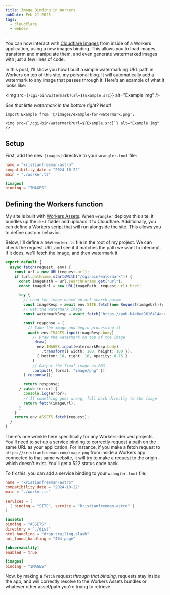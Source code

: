 ```yaml
---
title: Image Binding in Workers
pubDate: Feb 21 2025
tags:
  - cloudflare
  - webdev
---
```


You can now interact with [Cloudflare Images](https://developers.cloudflare.com/images/) from inside of a Workers application, using a new images binding. This allows you to load images, transform and manipulate them, and even generate watermarked images with just a few lines of code.

In this post, I'll show you how I built a simple watermarking URL path in Workers on top of this site, my personal blog. It will automatically add a watermark to any image that passes through it. Here's an example of what it looks like:

<img src={`/cgi-bin/watermark?url=${Example.src}`} alt="Example img" />

_See that little watermark in the bottom right? Neat!_

```mdx title="example.mdx"
import Example from '@/images/example-for-watermark.png';

<img src={`/cgi-bin/watermark?url=${Example.src}`} alt="Example img" />
```

## Setup

First, add the new `[images]` directive to your `wrangler.toml` file:

```toml title="wrangler.toml"
name = "kristianfreeman-astro"
compatibility_date = "2024-10-22"
main = "./worker.ts"

[images]
binding = "IMAGES"
```

## Defining the Workers function

My site is built with [Workers Assets](/integrating-workers-assets-with-fullstack-apps). When `wrangler` deploys this site, it bundles up the `dist` folder and uploads it to Cloudflare. Additionally, you can define a Workers script that will run alongside the site. This allows you to define custom behavior.

Below, I'll define a new `worker.ts` file in the root of my project. We can check the request URL and see if it matches the path we want to intercept. If it does, we'll fetch the image, and then watermark it.

```ts title="worker.ts" {9,11,15,17,23,30}
export default {
  async fetch(request, env) {
    const url = new URL(request.url);
    if (url.pathname.startsWith("/cgi-bin/watermark")) {
      const imagePath = url.searchParams.get("url");
      const imageUrl = new URL(imagePath, request.url).href;

      try {
        // Load the image based on url search param
        const imageResp = await env.SITE.fetch(new Request(imageUrl));
        // Get the watermark image
        const watermarkResp = await fetch("https://pub-b4e6ed9616414ace9314e84c0a5cd3e8.r2.dev/kf.jpg");

        const response = (
          // Take the image and begin processing it
          await env.IMAGES.input(imageResp.body)
            // Draw the watermark on top of the image
            .draw(
              env.IMAGES.input(watermarkResp.body)
                .transform({ width: 100, height: 100 }),
              { bottom: 10, right: 10, opacity: 0.75 }
            )
            // Output the final image as PNG
            .output({ format: "image/png" })
        ).response();

        return response;
      } catch (error) {
        console.log(error);
        // If something goes wrong, fall back directly to the image
        return fetch(imageUrl);
      }
    }
    return env.ASSETS.fetch(request);
  }
}
```

There's one wrinkle here specifically for any Workers-derived projects. You'll need to set up a service binding to correctly request a path on the same URL as your application. For instance, if you make a fetch request to `https://kristianfreeman.com/image.png` from inside a Workers app connected to that same website, it will try to make a request to the origin - which doesn't exist. You'll get a 522 status code back.

To fix this, you can add a service binding to your `wrangler.toml` file:

```toml title="wrangler.toml" collapse={2-4,8-17}
name = "kristianfreeman-astro"
compatibility_date = "2024-10-22"
main = "./worker.ts"

services = [
  { binding = "SITE", service = "kristianfreeman-astro" }
]

[assets]
binding = "ASSETS"
directory = "./dist"
html_handling = "drop-trailing-slash"
not_found_handling = "404-page"

[observability]
enabled = true

[images]
binding = "IMAGES"
```

Now, by making a `fetch` request _through that binding_, requests stay inside the app, and will correctly resolve to the Workers Assets bundles or whatever other asset/path you're trying to retrieve.
